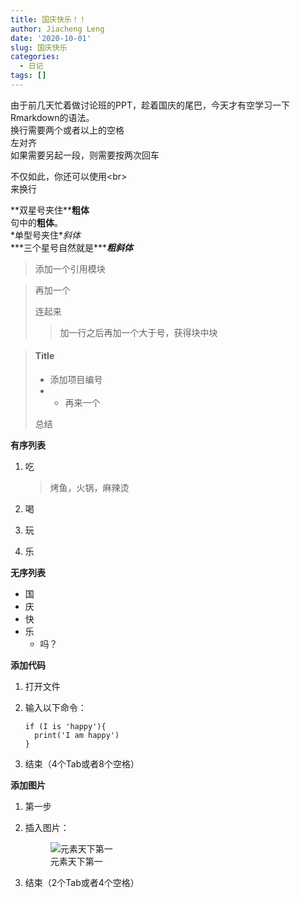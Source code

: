 ```yaml
---
title: 国庆快乐！！
author: Jiacheng Leng
date: '2020-10-01'
slug: 国庆快乐
categories:
  - 日记
tags: []
---
```

由于前几天忙着做讨论班的PPT，趁着国庆的尾巴，今天才有空学习一下Rmarkdown的语法。  
换行需要两个或者以上的空格  
左对齐  
如果需要另起一段，则需要按两次回车

不仅如此，你还可以使用\<br><br>
来换行

\*\*双星号夹住\*\***粗体**  
句中的**粗体**。  
\*单型号夹住\**斜体*  
\*\*\*三个星号自然就是\*\*\****粗斜体***

>添加一个引用模块  

>再加一个
> 
>连起来
>
>>加一行之后再加一个大于号，获得块中块

> #### Title
>
> - 添加项目编号
> - - 再来一个  
>
>总结

**有序列表**  

1. 吃

    >烤鱼，火锅，麻辣烫
  
2. 喝
3. 玩
4. 乐

**无序列表**  

- 国
- 庆
- 快
- 乐
  - 吗？
  
**添加代码**

1.  打开文件  
2.  输入以下命令：  

        if (I is 'happy'){
          print('I am happy')
        }

3.  结束（4个Tab或者8个空格）

**添加图片**

1.  第一步
2.  插入图片： 

    ![元素天下第一](D:\Desktop\微信截图_20201001103617.png)

3.  结束（2个Tab或者4个空格）
  